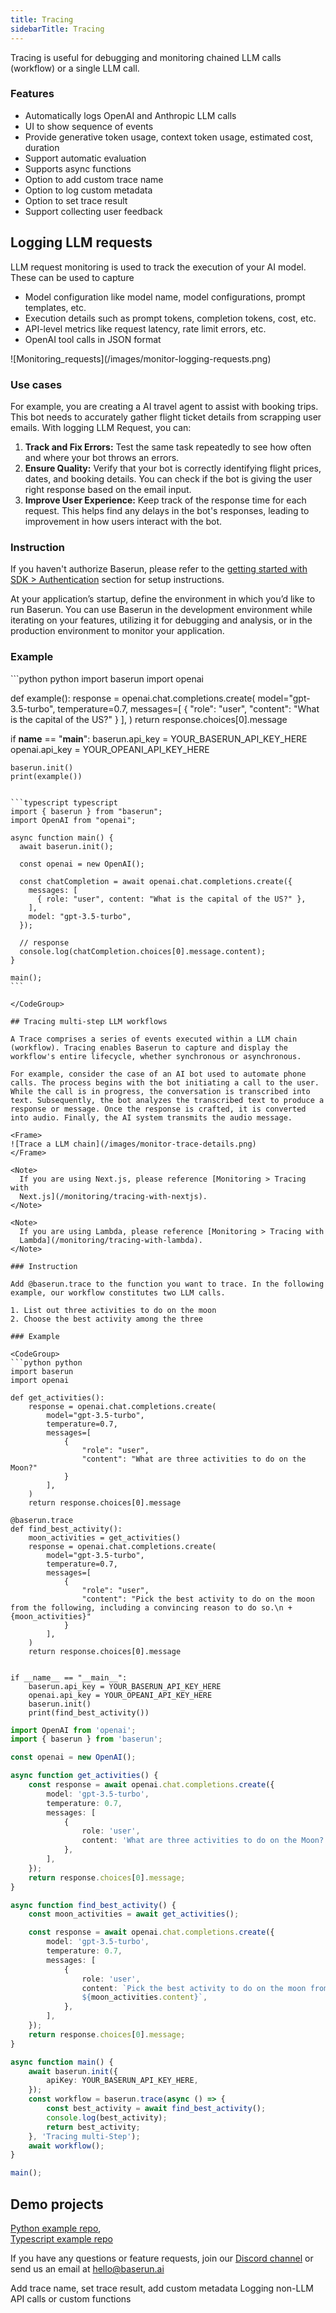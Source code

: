 ```yaml
---
title: Tracing
sidebarTitle: Tracing
---
```


Tracing is useful for debugging and monitoring chained LLM calls (workflow) or a single LLM call.

### Features

- Automatically logs OpenAI and Anthropic LLM calls
- UI to show sequence of events
- Provide generative token usage, context token usage, estimated cost, duration
- Support automatic evaluation
- Supports async functions
- Option to add custom trace name
- Option to log custom metadata
- Option to set trace result
- Support collecting user feedback

## Logging LLM requests

LLM request monitoring is used to track the execution of your AI model. These can be used to capture

- Model configuration like model name, model configurations, prompt templates, etc.
- Execution details such as prompt tokens, completion tokens, cost, etc.
- API-level metrics like request latency, rate limit errors, etc.
- OpenAI tool calls in JSON format

<Frame>
![Monitoring_requests](/images/monitor-logging-requests.png)
</Frame>

### Use cases

For example, you are creating a AI travel agent to assist with booking trips. This bot needs to accurately gather flight ticket details from scrapping user emails. With logging LLM Request, you can:

1. **Track and Fix Errors:** Test the same task repeatedly to see how often and where your bot throws an errors.
2. **Ensure Quality:** Verify that your bot is correctly identifying flight prices, dates, and booking details. You can check if the bot is giving the user right response based on the email input.
3. **Improve User Experience:** Keep track of the response time for each request. This helps find any delays in the bot's responses, leading to improvement in how users interact with the bot.

### Instruction

If you haven't authorize Baserun, please refer to the [getting started with SDK > Authentication](/uthentication) section for setup instructions.

At your application’s startup, define the environment in which you’d like to run Baserun.
You can use Baserun in the development environment while iterating on your features, utilizing it for debugging and analysis, or in the production environment to monitor your application.

### Example

<CodeGroup>
```python python
import baserun
import openai

def example():
    response = openai.chat.completions.create(
        model="gpt-3.5-turbo",
        temperature=0.7,
        messages=[
            {
                "role": "user",
                "content": "What is the capital of the US?"
            }
        ],
    )
    return response.choices[0].message

if __name__ == "__main__":
    baserun.api_key = YOUR_BASERUN_API_KEY_HERE
    openai.api_key = YOUR_OPEANI_API_KEY_HERE

    baserun.init()
    print(example())
````

```typescript typescript
import { baserun } from "baserun";
import OpenAI from "openai";

async function main() {
  await baserun.init();

  const openai = new OpenAI();

  const chatCompletion = await openai.chat.completions.create({
    messages: [
      { role: "user", content: "What is the capital of the US?" },
    ],
    model: "gpt-3.5-turbo",
  });

  // response
  console.log(chatCompletion.choices[0].message.content);
}

main();
```

</CodeGroup>

## Tracing multi-step LLM workflows

A Trace comprises a series of events executed within a LLM chain (workflow). Tracing enables Baserun to capture and display the workflow's entire lifecycle, whether synchronous or asynchronous.

For example, consider the case of an AI bot used to automate phone calls. The process begins with the bot initiating a call to the user. While the call is in progress, the conversation is transcribed into text. Subsequently, the bot analyzes the transcribed text to produce a response or message. Once the response is crafted, it is converted into audio. Finally, the AI system transmits the audio message.

<Frame> 
![Trace a LLM chain](/images/monitor-trace-details.png)
</Frame>

<Note>
  If you are using Next.js, please reference [Monitoring > Tracing with
  Next.js](/monitoring/tracing-with-nextjs).
</Note>

<Note>
  If you are using Lambda, please reference [Monitoring > Tracing with
  Lambda](/monitoring/tracing-with-lambda).
</Note>

### Instruction

Add @baserun.trace to the function you want to trace. In the following example, our workflow constitutes two LLM calls.

1. List out three activities to do on the moon
2. Choose the best activity among the three

### Example

<CodeGroup>
```python python
import baserun
import openai

def get_activities():
    response = openai.chat.completions.create(
        model="gpt-3.5-turbo",
        temperature=0.7,
        messages=[
            {
                "role": "user",
                "content": "What are three activities to do on the Moon?"
            }
        ],
    )
    return response.choices[0].message

@baserun.trace
def find_best_activity():
    moon_activities = get_activities() 
    response = openai.chat.completions.create(
        model="gpt-3.5-turbo",
        temperature=0.7,
        messages=[
            {
                "role": "user",
                "content": "Pick the best activity to do on the moon from the following, including a convincing reason to do so.\n + {moon_activities}"
            }
        ],
    )
    return response.choices[0].message


if __name__ == "__main__":
    baserun.api_key = YOUR_BASERUN_API_KEY_HERE
    openai.api_key = YOUR_OPEANI_API_KEY_HERE
    baserun.init()
    print(find_best_activity())
````

```typescript typescript
import OpenAI from 'openai';
import { baserun } from 'baserun';

const openai = new OpenAI();

async function get_activities() {
	const response = await openai.chat.completions.create({
		model: 'gpt-3.5-turbo',
		temperature: 0.7,
		messages: [
			{
				role: 'user',
				content: 'What are three activities to do on the Moon?',
			},
		],
	});
	return response.choices[0].message;
}

async function find_best_activity() {
	const moon_activities = await get_activities();

	const response = await openai.chat.completions.create({
		model: 'gpt-3.5-turbo',
		temperature: 0.7,
		messages: [
			{
				role: 'user',
				content: `Pick the best activity to do on the moon from the following, including a convincing reason to do so.
				${moon_activities.content}`,
			},
		],
	});
	return response.choices[0].message;
}

async function main() {
	await baserun.init({
		apiKey: YOUR_BASERUN_API_KEY_HERE,
	});
	const workflow = baserun.trace(async () => {
		const best_activity = await find_best_activity();
		console.log(best_activity);
		return best_activity;
	}, 'Tracing multi-Step');
	await workflow();
}

main();
````

</CodeGroup>

## Demo projects

[Python example repo](https://github.com/baserun-ai/testing-agent/), <br />
[Typescript example repo](https://github.com/baserun-ai/testing-agent-js)

If you have any questions or feature requests, join our [Discord channel](https://discord.com/invite/xEPFsvSmkb) or send us an email at [hello@baserun.ai](mailto:hello@baserun.ai)

<CardGroup cols={2}>
  <Card title="Advanced tracing" icon="book" href="/monitoring/advanced-tracing">
    Add trace name, set trace result, add custom metadata
  </Card>
  <Card title="Custom logs" icon="book" href="/getstartedwithSDK/logging-LLM-requests">
    Logging non-LLM API calls or custom functions
  </Card>

</CardGroup>
